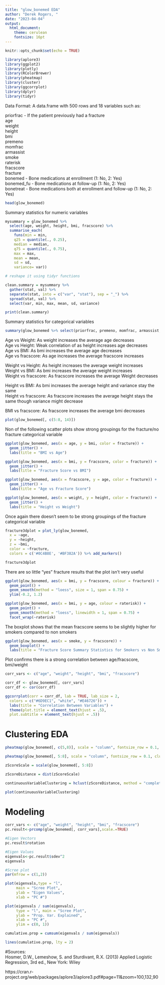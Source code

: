 ```yaml
---
title: "glow_bonemed EDA"
author: "Derek Rogers, "
date: "2023-04-04"
output: 
  html_document:
    theme: cerulean
    fontsize: 16pt
---
```


```r
knitr::opts_chunk$set(echo = TRUE)
```

```r
library(aplore3)
library(ggplot2)
library(plotly)
library(RColorBrewer)
library(pheatmap)
library(cluster)
library(ggcorrplot)
library(dplyr)
library(tidyr)
```

Data Format: A data.frame with 500 rows and 18 variables such as:

priorfrac - If the patient previously had a fracture<br>
age<br>
weight<br>
height<br>
bmi<br>
premeno<br>
momfrac<br>
armassist<br>
smoke<br>
raterisk<br>
fracscore<br>
fracture<br>
bonemed - Bone medications at enrollment (1: No, 2: Yes)<br>
bonemed_fu - Bone medications at follow-up (1: No, 2: Yes)<br>
bonetreat - Bone medications both at enrollment and follow-up (1: No, 2: Yes)<br>

```r
head(glow_bonemed)
```

Summary statistics for numeric variables

```r
mysummary = glow_bonemed %>%
  select(age, weight, height, bmi, fracscore) %>%
  summarise_each(
    funs(min = min, 
    q25 = quantile(., 0.25), 
    median = median, 
    q75 = quantile(., 0.75), 
    max = max,
    mean = mean, 
    sd = sd,
    variance= var))

# reshape it using tidyr functions

clean.summary = mysummary %>% 
  gather(stat, val) %>%
  separate(stat, into = c("var", "stat"), sep = "_") %>%
  spread(stat, val) %>%
  select(var, min, max, mean, sd, variance)

print(clean.summary)
```
Summary statistics for categorical variables

```r
summary(glow_bonemed %>% select(priorfrac, premeno, momfrac, armassist, smoke, raterisk, fracture, bonemed, bonemed_fu, bonetreat))
```

Age vs Weight: As weight increases the average age decreases<br>
Age vs Height: Weak correlation of as height increases age decreases<br>
Age vs BMI: As bmi increases the average age decreases<br>
Age vs fracscore: As age increases the average fracscore increases<br>

Weight vs Height: As height increases the average weight increases<br>
Weight vs BMI: As bmi increases the average weight increases<br>
Weight vs fracscore: As fracscore increases the average Weight decreases<br>

Height vs BMI: As bmi increases the average height and variance stay the same<br>
Height vs fracscore: As fracscore increases the average height stays the same though variance might decrease<br>

BMI vs fracscore: As fracscore increases the average bmi decreases<br>

```r
plot(glow_bonemed[, c(5:8, 14)])
```

Non of the following scatter plots show strong groupings for the fracture/no fracture categorical variable
```r
ggplot(glow_bonemed, aes(x = age, y = bmi, color = fracture)) +
  geom_jitter() +
  labs(title = "BMI vs Age")
```
```r
ggplot(glow_bonemed, aes(x = bmi, y = fracscore, color = fracture)) +
  geom_jitter() +
  labs(title = "Fracture Score vs BMI")
```

```r
ggplot(glow_bonemed, aes(x = fracscore, y = age, color = fracture)) +
  geom_jitter() +
  labs(title = "Age vs Fracture Score")
```

```r
ggplot(glow_bonemed, aes(x = weight, y = height, color = fracture)) +
  geom_jitter() +
  labs(title = "Height vs Weight")
```

Once again there doesn't seem to be strong groupings of the fracture categorical variable

```r
fracture3dplot = plot_ly(glow_bonemed, 
  x = ~age, 
  y = ~height, 
  z = ~bmi, 
  color = ~fracture, 
  colors = c('#0C4B8E', '#BF382A')) %>% add_markers()

fracture3dplot
```

There are so little "yes" fracture results that the plot isn't very useful

```r
ggplot(glow_bonemed, aes(x = bmi, y = fracscore, colour = fracture)) + 
  geom_point() +
  geom_smooth(method = "loess", size = 1, span = 0.75) +
  ylim(-0.2, 1.2)
```

```r
ggplot(glow_bonemed, aes(x = bmi, y = age, colour = raterisk)) +
  geom_point() +
  geom_smooth(method = "loess", linewidth = 1, span = 0.75) +
  facet_wrap(~raterisk)
```

The boxplot shows that the mean fracscore seems to be slightly higher for smokers compared to non smokers

```r
ggplot(glow_bonemed, aes(x = smoke, y = fracscore)) +
  geom_boxplot() +
  labs(title = "Fracture Score Summary Statistics for Smokers vs Non Smokers")
```

Plot confirms there is a strong correlation between age/fracscore, bmi/weight

```r
corr_vars <- c("age", "weight", "height", "bmi", "fracscore")

corr_df <- glow_bonemed[, corr_vars]
corr_df <- cor(corr_df)

ggcorrplot(corr = corr_df, lab = TRUE, lab_size = 2,
  colors = c("#6D9EC1", "white", "#E46726")) +
  labs(title = "Correlation Between Variables") +
  theme(plot.title = element_text(hjust = .5),
  plot.subtitle = element_text(hjust = .5))
```

# Clustering EDA

```r
pheatmap(glow_bonemed[, c(5,8)], scale = "column", fontsize_row = 0.1, cluster_cols = F, legend = T, color = colorRampPalette(c("blue", "white", "red"), space = "rgb")(100))
```

```r
pheatmap(glow_bonemed[, 5:8], scale = "column", fontsize_row = 0.1, cluster_cols = F, legend = T, color = colorRampPalette(c("blue", "white", "red"), space = "rgb")(100))
```

```r
zScoreScale = scale(glow_bonemed[, 5:8])

zScoreDistance = dist(zScoreScale)

continuousVariableClustering = hclust(zScoreDistance, method = "complete")

plot(continuousVariableClustering)
```

# Modeling

```r
corr_vars <- c("age", "weight", "height", "bmi", "fracscore")
pc.result<-prcomp(glow_bonemed[, corr_vars],scale.=TRUE)

#Eigen Vectors
pc.result$rotation

#Eigen Values
eigenvals<-pc.result$sdev^2
eigenvals
```

```r
#Scree plot
par(mfrow = c(1,2))

plot(eigenvals,type = "l",
     main = "Scree Plot",
     ylab = "Eigen Values",
     xlab = "PC #")

plot(eigenvals / sum(eigenvals), 
     type = "l", main = "Scree Plot", 
     ylab = "Prop. Var. Explained", 
     xlab = "PC #", 
     ylim = c(0, 1))

cumulative.prop = cumsum(eigenvals / sum(eigenvals))

lines(cumulative.prop, lty = 2)
```

#Sources:<br>
  Hosmer, D.W., Lemeshow, S. and Sturdivant, R.X. (2013) Applied Logistic Regression, 3rd ed.,
  New York: Wiley
  
  https://cran.r-project.org/web/packages/aplore3/aplore3.pdf#page=11&zoom=100,132,90